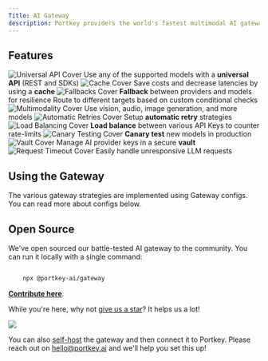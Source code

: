 ```yaml
---
Title: AI Gateway
description: Portkey providers the world's fastest multimodal AI gateway. Seamlessly integrate multiple LLM providers and modalities while enhancing your app's reliability, cost-efficiency, and accuracy.
---
```

## Features

<CardGroup cols={3}>

  <Card title="Universal API" href="/docs/product/ai-gateway/universal-api">
    <img src="/images/product/ai-gateway/ai-1.avif" alt="Universal API Cover" />
    Use any of the supported models with a <strong>universal API</strong> (REST and SDKs)
  </Card>

  <Card title="Cache (Simple & Semantic)" href="/docs/product/ai-gateway/cache-simple-and-semantic">
    <img src="/images/product/ai-gateway/ai-2.avif" alt="Cache Cover" />
    Save costs and decrease latencies by using a <strong>cache</strong>
  </Card>

  <Card title="Fallbacks" href="/docs/product/ai-gateway/fallbacks">
    <img src="/images/product/ai-gateway/ai-3.avif" alt="Fallbacks Cover" />
    <strong>Fallback</strong> between providers and models for resilience
  </Card>

  <Card title="Conditional Routing" href="/docs/product/ai-gateway/conditional-routing">
    Route to different targets based on custom conditional checks
  </Card>

  <Card title="Multimodality" href="/docs/product/ai-gateway/multimodal-capabilities">
    <img src="/images/product/ai-gateway/ai-4.avif" alt="Multimodality Cover" />
    Use vision, audio, image generation, and more models
  </Card>

  <Card title="Automatic Retries" href="/docs/product/ai-gateway/automatic-retries">
    <img src="/images/product/ai-gateway/ai-5.avif" alt="Automatic Retries Cover" />
    Setup <strong>automatic retry</strong> strategies
  </Card>

  <Card title="Load Balancing" href="/docs/product/ai-gateway/load-balancing">
    <img src="/images/product/ai-gateway/ai-6.avif" alt="Load Balancing Cover" />
    <strong>Load balance</strong> between various API Keys to counter rate-limits
  </Card>

  <Card title="Canary Testing" href="/docs/product/ai-gateway/canary-testing">
    <img src="/images/product/ai-gateway/ai-7.avif" alt="Canary Testing Cover" />
    <strong>Canary test</strong> new models in production
  </Card>

  <Card title="Vault" href="/docs/product/ai-gateway/virtual-keys">
    <img src="/images/product/ai-gateway/ai-8.avif" alt="Vault Cover" />
    Manage AI provider keys in a secure <strong>vault</strong>
  </Card>

  <Card title="Request Timeout" href="/docs/product/ai-gateway/request-timeouts">
    <img src="/images/product/ai-gateway/ai-9.avif" alt="Request Timeout Cover" />
    Easily handle unresponsive LLM requests
  </Card>

</CardGroup>


## Using the Gateway

The various gateway strategies are implemented using Gateway configs. You can read more about configs below.

<Card title="Configs" href="/docs/product/ai-gateway/configs"/>


## Open Source

We've open sourced our battle-tested AI gateway to the community. You can run it locally with a single command:

```Bash

    npx @portkey-ai/gateway
```
[**Contribute here**](https://github.com/portkey-ai/gateway).

While you're here, why not [give us a star](https://git.new/ai-gateway-docs)? It helps us a lot!

<Frame>
  <img src="/images/product/ai-gateway/ai-10-gateway.png"/>
</Frame>

You can also [self-host](https://github.com/Portkey-AI/gateway/blob/main/docs/installation-deployments.md) the gateway and then connect it to Portkey. Please reach out on hello@portkey.ai and we'll help you set this up!
